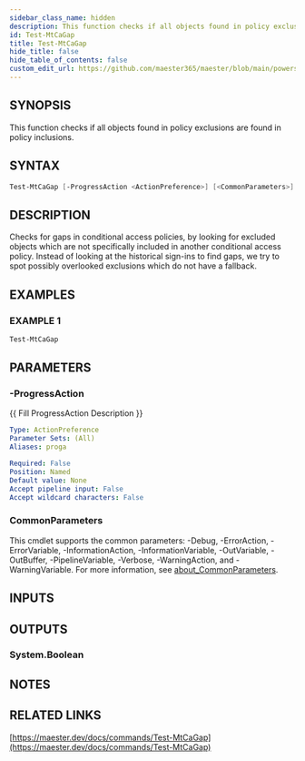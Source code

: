 ```yaml
---
sidebar_class_name: hidden
description: This function checks if all objects found in policy exclusions are found in policy inclusions.
id: Test-MtCaGap
title: Test-MtCaGap
hide_title: false
hide_table_of_contents: false
custom_edit_url: https://github.com/maester365/maester/blob/main/powershell/public/Test-MtCaGap.ps1
---
```


## SYNOPSIS

This function checks if all objects found in policy exclusions are found in policy inclusions.

## SYNTAX

```powershell
Test-MtCaGap [-ProgressAction <ActionPreference>] [<CommonParameters>]
```

## DESCRIPTION

Checks for gaps in conditional access policies, by looking for excluded objects which are not specifically included
in another conditional access policy.
Instead of looking at the historical sign-ins to find gaps, we try to spot possibly
overlooked exclusions which do not have a fallback.

## EXAMPLES

### EXAMPLE 1

```powershell
Test-MtCaGap
```

## PARAMETERS

### -ProgressAction

\{\{ Fill ProgressAction Description \}\}

```yaml
Type: ActionPreference
Parameter Sets: (All)
Aliases: proga

Required: False
Position: Named
Default value: None
Accept pipeline input: False
Accept wildcard characters: False
```

### CommonParameters

This cmdlet supports the common parameters: -Debug, -ErrorAction, -ErrorVariable, -InformationAction, -InformationVariable, -OutVariable, -OutBuffer, -PipelineVariable, -Verbose, -WarningAction, and -WarningVariable. For more information, see [about_CommonParameters](http://go.microsoft.com/fwlink/?LinkID=113216).

## INPUTS

## OUTPUTS

### System.Boolean

## NOTES

## RELATED LINKS

[https://maester.dev/docs/commands/Test-MtCaGap](https://maester.dev/docs/commands/Test-MtCaGap)
